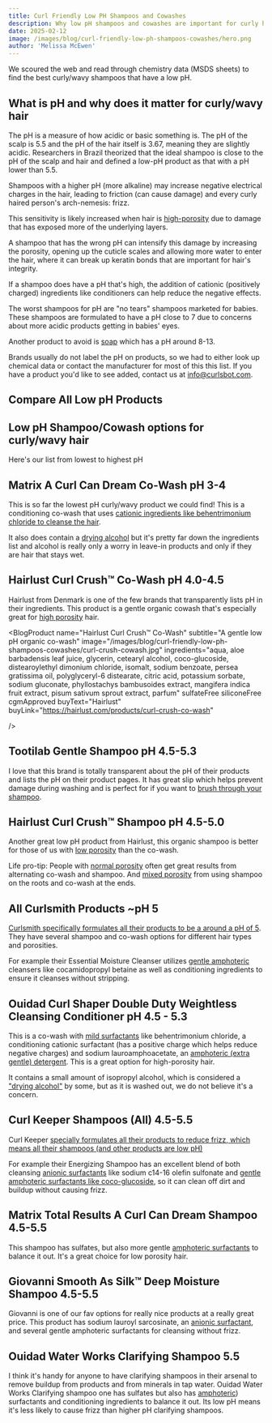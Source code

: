 ```yaml
---
title: Curl Friendly Low PH Shampoos and Cowashes
description: Why low pH shampoos and cowashes are important for curly hair and a comprehensive list of curl friendly options.
date: 2025-02-12
image: /images/blog/curl-friendly-low-ph-shampoos-cowashes/hero.png
author: 'Melissa McEwen'
---
```



<Affiliate />

<TableOfContents />

We scoured the web and read through chemistry data (MSDS sheets) to find the best curly/wavy shampoos that have a low pH.

## What is pH and why does it matter for curly/wavy hair

The pH is a measure of how acidic or basic something is. The pH of the scalp is 5.5 and the pH of the hair itself is 3.67, meaning they are slightly acidic. Researchers in Brazil theorized that the ideal shampoo is close to the pH of the scalp and hair <InlineReference id="65" /> and defined a low-pH product as that with a pH lower than 5.5.

Shampoos with a higher pH (more alkaline) may increase negative electrical charges in the hair, leading to friction (can cause damage) and every curly haired person's arch-nemesis: frizz.

This sensitivity is likely increased when hair is [high-porosity](/porosity/high-porosity) due to damage that has exposed more of the underlying layers.

A shampoo that has the wrong pH can intensify this damage by increasing the porosity, opening up the cuticle scales and allowing more water to enter the hair, where it can break up keratin bonds that are important for hair's integrity.

If a shampoo does have a pH that's high, the addition of cationic (positively charged) ingredients like conditioners can help reduce the negative effects.

The worst shampoos for pH are "no tears" shampoos marketed for babies. These shampoos are formulated to have a pH close to 7 due to concerns about more acidic products getting in babies' eyes.

Another product to avoid is [soap](/categories/soaps) which has a pH around 8-13.

Brands usually do not label the pH on products, so we had to either look up chemical data or contact the manufacturer for most of this this list. If you have a product you'd like to see added, contact us at [info@curlsbot.com](mailto:info@curlsbot.com).

## Compare All Low pH Products

<ProductsTable products={lowPhProducts} />

## Low pH Shampoo/Cowash options for curly/wavy hair

Here's our list from lowest to highest pH

## Matrix A Curl Can Dream Co-Wash pH 3-4

This is so far the lowest pH curly/wavy product we could find! This is a conditioning co-wash that uses [cationic ingredients like behentrimonium chloride to cleanse the hair](/categories/mild-surfactants).

It also does contain a [drying alcohol](/categories/drying-alcohols) but it's pretty far down the ingredients list and alcohol is really only a worry in leave-in products and only if they are hair that stays wet.

<BlogProduct
  name="Matrix A Curl Can Dream Co-Wash"
  subtitle="For high-porosity hair that needs an extremely gentle cleanser"
  image="/images/blog/curl-friendly-low-ph-shampoos-cowashes/curl-can-dream-cowash.jpg"
  ingredients="aqua water, cetearyl alcohol, behentrimonium chloride, stearyl alcohol, cetyl esters, parfum fragrance, phenoxyethanol, isopropyl alcohol, linalool, citric acid, citronellol, geraniol, glycerin, benzyl salicylate, mel extract honey extract fil c255711 1"
  sulfateFree
  siliconeFree
  buyText="Ulta"
  buyLink="https://www.ulta.com/p/a-curl-can-dream-co-wash-pimprod2026750?sku=2586591"
  amazonLink="https://amzn.to/4h1F3zU"
  sample={false}
/>

## Hairlust Curl Crush™ Co-Wash pH 4.0-4.5

Hairlust from Denmark is one of the few brands that transparently lists pH in their ingredients. This product is a gentle organic cowash that's especially great for [high porosity](/porosity/high-porosity) hair.

<BlogProduct
  name="Hairlust Curl Crush™ Co-Wash"
  subtitle="A gentle low pH organic co-wash"
  image="/images/blog/curl-friendly-low-ph-shampoos-cowashes/curl-crush-cowash.jpg"
  ingredients="aqua, aloe barbadensis leaf juice, glycerin, cetearyl alcohol, coco-glucoside, distearoylethyl dimonium chloride, isomalt, sodium benzoate, persea gratissima oil, polyglyceryl-6 distearate, citric acid, potassium sorbate, sodium gluconate, phyllostachys bambusoides extract, mangifera indica fruit extract, pisum sativum sprout extract, parfum"
  sulfateFree
  siliconeFree
  cgmApproved
  buyText="Hairlust"
  buyLink="https://hairlust.com/products/curl-crush-co-wash"

/>

## Tootilab Gentle Shampoo pH 4.5-5.3

I love that this brand is totally transparent about the pH of their products and lists the pH on their product pages. It has great slip which helps prevent damage during washing and is perfect for if you want to [brush through your shampoo](/blog/brush-through-shampoo).

<BlogProduct
  name="Tootilab Gentle Shampoo"
  subtitle="A gentle low pH shampoo"
  image="/images/blog/curl-friendly-low-ph-shampoos-cowashes/tootilab_shampoo.jpeg"
  ingredients="water aqua, cocamidopropyl betaine, lauryl glucoside, glycerin, sodium methyl cocoyl taurate, aloe barbadensis leaf juice powder, caprylyl capryl glucoside, sodium lauroyl sarcosinate, sodium cocoamphoacetate, inulin, fragrance parfum, benzyl alcohol, polyquaternium-7, potassium sorbate, saccharide isomerate, argan oil glycereth-8 esters, guar hydroxypropyltrimonium chloride, citric acid, sodium chloride, alpha-glucan oligosaccharide, trisodium ethylenediamine disuccinate, tocopherol, helianthus annuus sunflower seed oil, sodium citrate, hexyl cinnamal"
  sulfateFree
  siliconeFree
  cgmApproved
  buyText="Tootilab"
  buyLink="https://collabs.shop/ha9w1t"
  sample={true}
/>

## Hairlust Curl Crush™ Shampoo pH 4.5-5.0

Another great low pH product from Hairlust, this organic shampoo is better for those of us with [low porosity](/porosity/low-porosity) than the co-wash.

Life pro-tip: People with [normal porosity](/porosity/normal-porosity) often get great results from alternating co-wash and shampoo. And [mixed porosity](/porosity/mixed-porosity) from using shampoo on the roots and co-wash at the ends.

<BlogProduct
  name="Curl Crush™ Shampoo"
  subtitle="A low pH organic shampoo that provides lightweight moisture "
  image="/images/blog/curl-friendly-low-ph-shampoos-cowashes/CurlCrush-Shampoo.jpg"
  ingredients="aqua, lauryl glucoside, aloe barbadensis leaf juice, glycerin, disodium cocoyl glutamate, propanediol, citric acid, sodium chloride, sodium cocoyl glutamate, sodium benzoate, glyceryl caprylate, inulin, parfum natural, guar hydroxypropyltrimonium chloride, pullulan, polyglyceryl-4 caprate, xanthan gum, potassium sorbate, propylene glycol, sodium gluconate, phyllostachys bambusoides extract, zingiber officinale root extract, euterpe oleracea fruit extract, hydrolyzed rice protein"
  sulfateFree
  siliconeFree
  cgmApproved
  buyText="Hairlust"
  buyLink="https://hairlust.com/products/curl-crush-shampoo"
/>

## All Curlsmith Products ~pH 5

[Curlsmith specifically formulates all their products to be a around a pH of 5](https://help.uk.curlsmith.com/en-US/what-is-the-ph-level-of-your-products-97514). They have several shampoo and co-wash options for different hair types and porosities.

For example their Essential Moisture Cleanser utilizes [gentle amphoteric](/categories/mild-surfactants) cleansers like cocamidopropyl betaine as well as conditioning ingredients to ensure it cleanses without stripping.

<BlogProduct
  name="Curlsmith Essential Moisture Cleanser"
  subtitle="A gentle low pH shampoo"
  image="/images/blog/curl-friendly-low-ph-shampoos-cowashes/curlsmith.jpeg"
  ingredients="water aqua, cocamidopropyl betaine, sodium methyl cocoyl taurate, lauryl glucoside, sodium chloride, peg-120 methyl glucose trioleate, betaine, helianthus annuus sunflower seed oil, aloe barbadensis leaf juice, selaginella lepidophylla resurrection flower extract, ocimum basilicum basil leaf extract, piper nigrum black pepper seed extract, rosmarinus officinalis rosemary leaf extract, salvia officinalis sage leaf extract, carapa guaianensis andiroba seed oil, propanediol, glycerin, guar hydroxypropyltrimonium chloride, polyquaternium-10, citric acid, phenoxyethanol, sodium benzoate, potassium sorbate, fragrance parfum, limonene, linalool"
  sulfateFree
  siliconeFree
  cgmApproved
  buyText="Curlsmith"
  buyLink="https://curlsmith.com/products/essential-moisture-cleanser"
  amazonLink="https://amzn.to/4jqz9Kg"
  sample={true}
/>

## Ouidad Curl Shaper Double Duty Weightless Cleansing Conditioner pH 4.5 - 5.3

This is a co-wash with [mild surfactants](/categories/mild-surfactants) like behentrimonium chloride, a conditioning cationic surfactant (has a positive charge which helps reduce negative charges) and sodium lauroamphoacetate, an [amphoteric (extra gentle) detergent](/categories/mild-surfactants). This is a great option for high-porosity hair.

It contains a small amount of isopropyl alcohol, which is considered a ["drying alcohol"](/categories/drying-alcohols) by some, but as it is washed out, we do not believe it's a concern.

<BlogProduct
  name="Ouidad Curl Shaper Double Duty Weightless Cleansing Conditioner"
  subtitle="A gentle low pH cowash"
  image="/images/blog/curl-friendly-low-ph-shampoos-cowashes/ouidad-curl-shaper.jpeg"
  ingredients="aqua water eau, stearyl alcohol, sodium lauroamphoacetate, hydroxypropyl starch phosphate, behentrimonium chloride, cetyl alcohol, cocamidopropyl hydroxysultaine, anastatica hierochuntica extract, oryza sativa rice bran oil, hydroxypropyl bis-hydroxyethyldimonium chloride, hexylene glycol, butylene glycol, ceteareth-20, caprylyl glycol, phenoxyethanol, citric acid, disodium edta, isopropyl alcohol, benzyl salicylate, fragrance parfum"
  sulfateFree
  siliconeFree
  buyText="Ouidad"
  buyLink="https://click.linksynergy.com/link?id=9QcV0uNyab0&offerid=929395.38429941031&type=2&murl=https%3a%2f%2fwww.ouidad.com%2fproducts%2fcurl-shaper-double-duty-weightless-cleansing-conditioner%3fvariant%3d44436704788738"
  amazonLink="https://amzn.to/3PJCVRG"
/>

## Curl Keeper Shampoos (All) 4.5-5.5

Curl Keeper [specially formulates all their products to reduce frizz, which means all their shampoos (and other products are low pH)](https://frizzoff.com/blogs/curly-hair-education/ph-levels-why-it-matters-for-curly-hair)

For example their Energizing Shampoo has an excellent blend of both cleansing [anionic surfactants](/groups/surfactants) like sodium c14-16 olefin sulfonate and [gentle amphoteric surfactants like coco-glucoside](/groups/surfactants), so it can clean off dirt and buildup without causing frizz.

<BlogProduct
  name="Curl Keeper Energizing Shampoo"
  subtitle="An excellent shampoo for all hair types"
  image="/images/blog/curl-friendly-low-ph-shampoos-cowashes/curlkeeper.jpeg"
  ingredients="water eau, coco-glucoside, sodium chloride himalayan crystal salt, sodium c14-16 olefin sulfonate, disodium laureth sulfosuccinate, lauramide dea, panthenoil, polysorbate 80, silk amino acides, hydroxyproyl methylcellulose, citric acid, fragrance, dmdm hydantoin"
  sulfateFree
  siliconeFree
  cgmApproved
  buyLink="https://frizzoff.com/r?id=idp8mh"
  amazonLink="https://amzn.to/40CsOnQ"
  buyText="Curl Keeper(Use code CURLSBOT15 for 15% off!)"
  sample={true}
/>

## Matrix Total Results A Curl Can Dream Shampoo 4.5-5.5

This shampoo has sulfates, but also more gentle [amphoteric surfactants](/groups/surfactants) to balance it out. It's a great choice for low porosity hair.

<BlogProduct
  name="Matrix Total Results A Curl Can Dream Shampoo"
  subtitle="A stronger shampoo for deeper cleansing"
  image="/images/blog/curl-friendly-low-ph-shampoos-cowashes/matrix-curl.jpeg"
  ingredients="aqua water eau, sodium laureth sulfate, lauryl glucoside, cetyl alcohol, sodium chloride, parfum fragrance, glycol distearate, citric acid, ppg-5-ceteth-20, sodium benzoate, sodium hydroxide, cocamidopropyl betaine, disodium edta, salicylic acid, coco-betaine, linalool, citronellol, geraniol, benzyl salicylate, glycerin, mel extract honey extract fil c255709 1"
  siliconeFree
  buyText="Ulta"
  buyLink="https://www.ulta.com/p/a-curl-can-dream-shampoo-pimprod2026749?sku=2586590"
  amazonLink="https://amzn.to/4hllXVp"
/>

## Giovanni Smooth As Silk™ Deep Moisture Shampoo 4.5-5.5

Giovanni is one of our fav options for really nice products at a really great price. This product has sodium lauroyl sarcosinate, an [anionic surfactant](groups/surfactants), and several gentle amphoteric surfactants for cleansing without frizz.

<BlogProduct
  name="Giovanni Smooth As Silk™ Deep Moisture Shampoo"
  subtitle="A low pH shampoo at a great price"
  image="/images/blog/curl-friendly-low-ph-shampoos-cowashes/sas-giovanni.jpg"
  ingredients="aqua purified water, sodium lauroyl sarcosinate, cocamidopropyl betaine, sodium cocoamphoacetate, lauryl glucoside, decyl glucoside, sodium cocoyl glutamate, sodium lauryl glucose carboxylate, glycerin, pyrus malus apple fruit extract, aloe barbadensis aloe vera leaf juice, chamomilla recutita matricaria leaf extract, citrus aurantium dulcis valencia orange extract, citrus grandis grapefruit fruit extract, cymbopogon schoenanthus lemongrass extract, echinacea purpurea extract, glycine soja soybean seed extract, lavandula angustifolia lavender extract, rosmarinus officinalis rosemary leaf extract, macrocystis pyrifera sea kelp extract, mangifera indica mango extract, salix alba willow bark extract, xanthan gum, glycol distearate, panthenol pro-vitamin b5, citric acid, polysorbate 20, potassium sorbate, phenoxyethanol, natural fragrance"
  siliconeFree
  sulfateFree
  cgmApproved
  amazonLink="https://amzn.to/4h15AgY"
/>

## Ouidad Water Works Clarifying Shampoo 5.5

I think it's handy for anyone to have clarifying shampoos in their arsenal to remove buildup from products and from minerals in tap water. Ouidad Water Works Clarifying shampoo one has sulfates but also has [amphoteric](groups/surfactants)) surfactants and conditioning ingredients to balance it out. Its low pH means it's less likely to cause frizz than higher pH clarifying shampoos.

<BlogProduct
  name="Ouidad Water Works Clarifying Shampoo"
  subtitle="A stronger shampoo ideal for clarifying"
  image="/images/blog/curl-friendly-low-ph-shampoos-cowashes/water-works.png"
  ingredients="water, ammonium laureth sulfate, sodium laureth sulfate, cocomidopropyl betaine, lauryl glucoside, butylene glycol, cocamide mea, polysorbate 20, sodium lauroamphoacetate, panthenol, saccharum officinarum sugar cane extract, citrus medica limonum lemon peel extract, citrus aurantium dulcis orange fruit extract, pyrus malus apple fruit extract, camellia oleifera leaf extract, cetrimonium chloride, polyquaternium-59, polyquaternium-10, citrus aurantium dulcis orange peel oil, citrus tangerina tangerine peel oil, disodium edta, methychloroisothiazolinone, methylisothiazolinone"
  siliconeFree
  buyLink="https://www.ouidad.com/products/water-works-clarifying-shampoo"
  buyText="Ouidad"
  amazonLink="https://amzn.to/4jXtkUX"
/>

<AutoReferencesList />


<AuthorBio />
